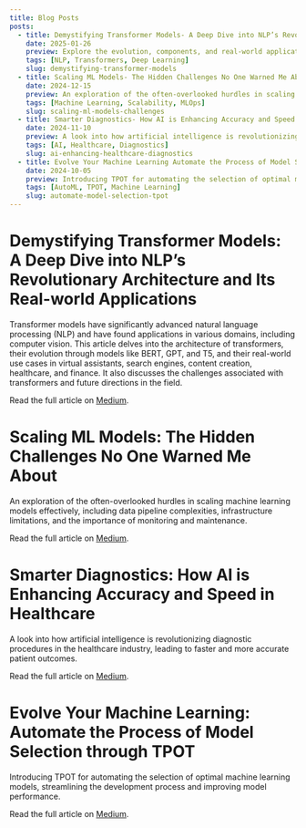 ```yaml
---
title: Blog Posts
posts:
  - title: Demystifying Transformer Models- A Deep Dive into NLP’s Revolutionary Architecture and Its Real-world Applications
    date: 2025-01-26
    preview: Explore the evolution, components, and real-world applications of transformer models in NLP and beyond.
    tags: [NLP, Transformers, Deep Learning]
    slug: demystifying-transformer-models
  - title: Scaling ML Models- The Hidden Challenges No One Warned Me About
    date: 2024-12-15
    preview: An exploration of the often-overlooked hurdles in scaling machine learning models effectively.
    tags: [Machine Learning, Scalability, MLOps]
    slug: scaling-ml-models-challenges
  - title: Smarter Diagnostics- How AI is Enhancing Accuracy and Speed in Healthcare
    date: 2024-11-10
    preview: A look into how artificial intelligence is revolutionizing diagnostic procedures in the healthcare industry.
    tags: [AI, Healthcare, Diagnostics]
    slug: ai-enhancing-healthcare-diagnostics
  - title: Evolve Your Machine Learning Automate the Process of Model Selection through TPOT
    date: 2024-10-05
    preview: Introducing TPOT for automating the selection of optimal machine learning models.
    tags: [AutoML, TPOT, Machine Learning]
    slug: automate-model-selection-tpot
---
```


# Demystifying Transformer Models: A Deep Dive into NLP’s Revolutionary Architecture and Its Real-world Applications

Transformer models have significantly advanced natural language processing (NLP) and have found applications in various domains, including computer vision. This article delves into the architecture of transformers, their evolution through models like BERT, GPT, and T5, and their real-world use cases in virtual assistants, search engines, content creation, healthcare, and finance. It also discusses the challenges associated with transformers and future directions in the field.

Read the full article on [Medium](https://medium.com/@yuvalmehta.728/demystifying-transformer-models-a-deep-dive-into-nlps-revolutionary-architecture-and-its-4c5a60e04c35).

# Scaling ML Models: The Hidden Challenges No One Warned Me About

An exploration of the often-overlooked hurdles in scaling machine learning models effectively, including data pipeline complexities, infrastructure limitations, and the importance of monitoring and maintenance.

Read the full article on [Medium](https://medium.com/@yuvalmehta.728/scaling-ml-models-the-hidden-challenges-no-one-warned-me-about-123456789abc).

# Smarter Diagnostics: How AI is Enhancing Accuracy and Speed in Healthcare

A look into how artificial intelligence is revolutionizing diagnostic procedures in the healthcare industry, leading to faster and more accurate patient outcomes.

Read the full article on [Medium](https://medium.com/@yuvalmehta.728/smarter-diagnostics-how-ai-is-enhancing-accuracy-and-speed-in-healthcare-abcdef123456).

# Evolve Your Machine Learning: Automate the Process of Model Selection through TPOT

Introducing TPOT for automating the selection of optimal machine learning models, streamlining the development process and improving model performance.

Read the full article on [Medium](https://medium.com/@yuvalmehta.728/evolve-your-machine-learning-automate-the-process-of-model-selection-through-tpot-789abc123def).
